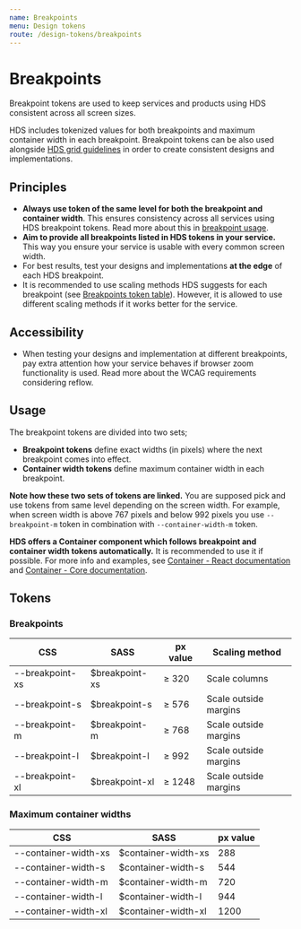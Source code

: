 ```yaml
---
name: Breakpoints
menu: Design tokens
route: /design-tokens/breakpoints
---
```



# Breakpoints

<LargeParagraph>
    Breakpoint tokens are used to keep services and products using HDS consistent across all screen sizes.
</LargeParagraph>

HDS includes tokenized values for both breakpoints and maximum container width in each breakpoint. Breakpoint tokens can be also used alongside [HDS grid guidelines](/guidelines/grid) in order to create consistent designs and implementations.

## Principles
- **Always use token of the same level for both the breakpoint and container width**. This ensures consistency across all services using HDS breakpoint tokens. Read more about this in [breakpoint usage](/design-tokens/breakpoints#usage).
- **Aim to provide all breakpoints listed in HDS tokens in your service.** This way you ensure your service is usable with every common screen width. 
- For best results, test your designs and implementations **at the edge** of each HDS breakpoint.
- It is recommended to use scaling methods HDS suggests for each breakpoint (see [Breakpoints token table](/design-tokens/breakpoints#breakpoints-1)). However, it is allowed to use different scaling methods if it works better for the service.

## Accessibility
- When testing your designs and implementation at different breakpoints, pay extra attention how your service behaves if browser zoom functionality is used. Read more about the <Link href="https://www.w3.org/WAI/WCAG21/Understanding/reflow.html" external>WCAG requirements considering reflow</Link>.


## Usage
The breakpoint tokens are divided into two sets;
- **Breakpoint tokens** define exact widths (in pixels) where the next breakpoint comes into effect. 
- **Container width tokens** define maximum container width in each breakpoint.

**Note how these two sets of tokens are linked.** You are supposed pick and use tokens from same level depending on the screen width. For example, when screen width is above 767 pixels and below 992 pixels you use `--breakpoint-m` token in combination with `--container-width-m` token.

**HDS offers a Container component which follows breakpoint and container width tokens automatically.** It is recommended to use it if possible. For more info and examples, see [Container - React documentation](/storybook/react/?path=/story/components-container--exampled) and [Container - Core documentation](/storybook/core/?path=/story/components-container--default).


## Tokens
### Breakpoints
CSS             | SASS           | px value | Scaling method
----------------|----------------|----------|----------------------
--breakpoint-xs | $breakpoint-xs | ≥ 320    | Scale columns
--breakpoint-s  | $breakpoint-s  | ≥ 576    | Scale outside margins
--breakpoint-m  | $breakpoint-m  | ≥ 768    | Scale outside margins
--breakpoint-l  | $breakpoint-l  | ≥ 992    | Scale outside margins
--breakpoint-xl | $breakpoint-xl | ≥ 1248   | Scale outside margins

### Maximum container widths
CSS                  | SASS                | px value
---------------------|---------------------|---------
--container-width-xs | $container-width-xs | 288
--container-width-s  | $container-width-s  | 544
--container-width-m  | $container-width-m  | 720
--container-width-l  | $container-width-l  | 944
--container-width-xl | $container-width-xl | 1200


